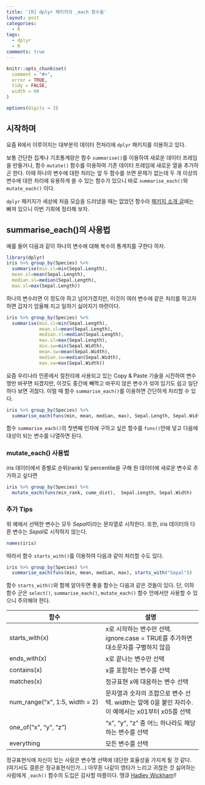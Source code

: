 ```yaml
---
title: '[R] dplyr 패키지의 _each 함수들'
layout: post
categories:
  - R
tags:
  - dplyr
  - R
comments: true
---
```


```r
knitr::opts_chunk$set(
  comment = "#>",
  error = TRUE,
  tidy = FALSE,
  width = 60
)

options(digits = 3)
```

## 시작하며
요즘 R에서 이루어지는 대부분의 데이터 전처리에 `dplyr` 패키지를 이용하고 있다. 

보통 간단한 집계나 기초통계량은 함수 `summarise()`를 이용하여 새로운 데이터 프레임을 만들거나, 함수 `mutate()` 함수를 이용하여 기존 데이터 프레임에 새로운 열을 추가하곤 한다. 이때 하나의 변수에 대한 처리는 앞 두 함수를 쓰면 문제가 없는데 두 개 이상의 변수에 대한 처리에 유용하게 쓸 수 있는 함수가 있으니 바로 `summarise_each()`와 `mutate_each()` 이다. 

`dplyr` 패키지가 세상에 처음 모습을 드러냈을 때는 없었던 함수라 [패키지 소개 글](http://wsyang.com/2014/02/introduction-to-dplyr/)에는 빠져 있으니 이번 기회에 정리해 보자.

## summarise_each()의 사용법

예를 들어 다음과 같이 하나의 변수에 대해 복수의 통계치를 구한다 하자.

```r
library(dplyr)
iris %>% group_by(Species) %>% 
  summarise(min.sl=min(Sepal.Length),
  mean.sl=mean(Sepal.Length),
  median.sl=median(Sepal.Length),
  max.sl=max(Sepal.Length))
```

하나의 변수라면 이 정도야 하고 넘어가겠지만, 이것이 여러 변수에 같은 처리를 하고자 하면 갑자기 암울해 지고 일하기 싫어지기 마련이다. 

```r
iris %>% group_by(Species) %>% 
  summarise(min.sl=min(Sepal.Length),
            mean.sl=mean(Sepal.Length),
            median.sl=median(Sepal.Length),
            max.sl=max(Sepal.Length),
            min.sw=min(Sepal.Width),
            mean.sw=mean(Sepal.Width),
            median.sw=median(Sepal.Width),
            max.sw=max(Sepal.Width)) 
```

요즘 우리나라 언론에서 절찬리에 사용되고 있는 Copy & Paste 기술을 시전하여 변수명만 바꾸면 되겠지만, 이것도 중간에 빼먹고 바꾸지 않은 변수가 섞여 있기도 쉽고 일단 하다 보면 귀찮다. 이럴 때 함수 `summarise_each()`를 이용하면 간단하게 처리할 수 있다. 

```r
iris %>% group_by(Species) %>% 
  summarise_each(funs(min, mean, median, max), Sepal.Length, Sepal.Width)
```

함수 `summarise_each()`의 첫번째 인자에 구하고 싶은 함수를 `funs()`안에 넣고 다음에 대상이 되는 변수를 나열하면 된다. 

### mutate_each() 사용법

iris 데이터에서 종별로 순위(rank) 및 percentile을 구해 원 데이터에 새로운 변수로 추가하고 싶다면

```r
iris %>% group_by(Species) %>% 
  mutate_each(funs(min_rank, cume_dist),  Sepal.Length, Sepal.Width)
```


### 추가 Tips
 
 위 예에서 선택한 변수는 모두 *Sepal*이라는 문자열로 시작한다. 또한, iris 데이터의 다른 변수는 *Sepal*로 시작하지 않는다.

```r
names(iris)
```

따라서 함수 `starts_with()`를 이용하여 다음과 같이 처리할 수도 있다. 

```r
iris %>% group_by(Species) %>% 
  summarise_each(funs(min, mean, median, max), starts_with("Sepal"))
```

함수 `starts_with()`와 함께 알아두면 좋을 함수는 다음과 같은 것들이 있다. 단, 이하 함수 군은  `select()`, `summarise_each()`, `mutate_each()` 함수 안에서만 사용할 수 있으니 주의해야 한다. 

  |함수 |설명|
  |-|-|
  |starts_with(x) | x로 시작하는 변수만 선택. ignore.case = TRUE를 추가하면 대소문자를 구별하지 않음|
  |ends_with(x) | x로 끝나는 변수만 선택|
  |contains(x) | x를 포함하는 변수를 선택|
  |matches(x) | 정규표현 x에 대응하는 변수 선택|
  |num_range("x", 1:5, width = 2) | 문자열과 숫자의 조합으로 변수 선택. width는 앞에 0을 붙인 자리수. 이 예에서는 x01부터 x05를 선택|
  |one_of("x", "y", "z")| "x", "y", "z" 중 어느 하나라도 해당하는 변수를 선택|
  |everything | 모든 변수를 선택|

정규표현식에 자신이 있는 사람은 변수명 선택에 대단한 효율성을 가지게 될 것 같다. (여기서도 결론은 정규표현식인가...) 
아무튼 나같이 영타가 느리고 귀찮은 것 싫어하는 사람에게 `_each()` 함수의 도입은 감사할 따름이다. 땡큐 [Hadley Wickham](http://priceonomics.com/hadley-wickham-the-man-who-revolutionized-r/?utm_campaign=Data%2BElixir&utm_medium=email&utm_source=Data_Elixir_46)!!
